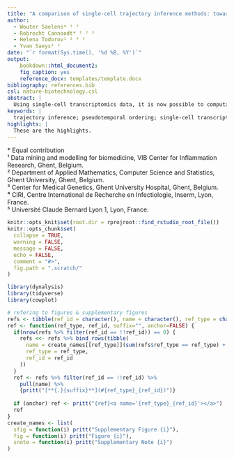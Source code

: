 ```yaml
---
title: "A comparison of single-cell trajectory inference methods: towards more accurate and robust tools"
author:
  - Wouter Saelens* ¹ ²
  - Robrecht Cannoodt* ¹ ² ³
  - Helena Todorov¹ ² ⁴ ⁵
  - Yvan Saeys¹ ²
date: "`r format(Sys.time(), '%d %B, %Y')`"
output: 
    bookdown::html_document2:
    fig_caption: yes
    reference_docx: templates/template.docx
bibliography: references.bib
csl: nature-biotechnology.csl
abstract: |
  Using single-cell transcriptomics data, it is now possible to computationally order cells along trajectories, allowing the unbiased transcriptome-wide study of cellular dynamic processes. Dozens of trajectory inference methods have been developed, early methods mostly focussing on linear trajectories, while recently methods also model more complex branching trajectories. However, the performance of these methods have not yet been comprehensively evaluated. Here, we compare a total of 22 trajectory inference methods, on both realistic synthetic datasets and a large set is real datasets. We employ a novel parameter optimisation procedure, and compare methods using several metrics, including accuracy of the inferred ordering, correctness of the network wiring, code quality and user friendliness. We conclude with practical guidelines for method users, and also believe our evaluation framework can be used to spearhead the development for new methods. Our evaluation pipeline is fully reproducible, can be easily extended, and is available at www.github.com/dynverse.
keywords: |
  trajectory inference; pseudotemporal ordering; single-cell transcriptomics
highlights: |
  These are the highlights. 
---
```

\* Equal contribution  
¹ Data mining and modelling for biomedicine, VIB Center for Inflammation Research, Ghent, Belgium.  
² Department of Applied Mathematics, Computer Science and Statistics, Ghent University, Ghent, Belgium.  
³ Center for Medical Genetics, Ghent University Hospital, Ghent, Belgium.  
⁴ CIRI, Centre International de Recherche en Infectiologie, Inserm, Lyon, France.  
⁵ Université Claude Bernard Lyon 1, Lyon, France.  

```r
knitr::opts_knit$set(root.dir = rprojroot::find_rstudio_root_file())
knitr::opts_chunk$set(
  collapse = TRUE,
  warning = FALSE,
  message = FALSE,
  echo = FALSE,
  comment = "#>",
  fig.path = ".scratch/"
)

library(dynalysis)
library(tidyverse)
library(cowplot)

# refering to figures & supplementary figures
refs <- tibble(ref_id = character(), name = character(), ref_type = character())
ref <- function(ref_type, ref_id, suffix="", anchor=FALSE) {
  if(nrow(refs %>% filter(ref_id == !!ref_id)) == 0) {
    refs <<- refs %>% bind_rows(tibble(
      name = create_names[[ref_type]](sum(refs$ref_type == ref_type) + 1),
      ref_type = ref_type,
      ref_id = ref_id
    ))
  }
  ref <- refs %>% filter(ref_id == !!ref_id) %>% 
    pull(name) %>% 
    {pritt("[**{.}{suffix}**](#{ref_type}_{ref_id})")}
  
  if (anchor) ref <- pritt("{ref}<a name='{ref_type}_{ref_id}'></a>")
  ref
}
create_names <- list(
  sfig = function(i) pritt("Supplementary Figure {i}"),
  fig = function(i) pritt("Figure {i}"),
  snote = function(i) pritt("Supplementary Note {i}")
)
```
